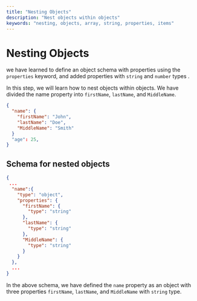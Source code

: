 ```yaml
---
title: "Nesting Objects"
description: "Nest objects within objects"
keywords: "nesting, objects, array, string, properties, items"
---
```


# Nesting Objects

we have learned to define an object schema with properties using the `properties` keyword, and added properties with `string` and `number` types .

In this step, we will learn how to nest objects within objects.
We have divided the name property into `firstName`, `lastName`, and `MiddleName`.

```json highlightLineStart={3} highlightLineEnd={5}
{
  "name": {
    "firstName": "John",
    "lastName": "Doe",
    "MiddleName": "Smith"
  }
  "age": 25,
}
```

## Schema for nested objects

```json 
{
 ...
  "name":{
    "type": "object",
    "properties": {
      "firstName": {
        "type": "string"
      },
      "lastName": {
        "type": "string"
      },
      "MiddleName": {
        "type": "string"
      }
    }
  },
  ...
}

```

In the above schema, we have defined the `name` property as an object with three properties `firstName`, `lastName`, and `MiddleName` with `string` type.

